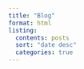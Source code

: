 ```yaml
---
title: "Blog"
format: html
listing:
  contents: posts
  sort: "date desc"
  categories: true
---
```


